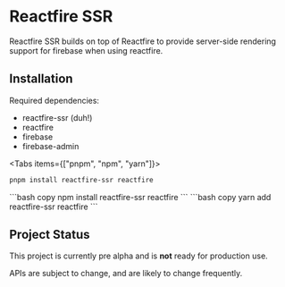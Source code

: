 
# Reactfire SSR

Reactfire SSR builds on top of Reactfire to provide server-side rendering support for firebase when using reactfire.

## Installation

Required dependencies:

- reactfire-ssr (duh!)
- reactfire
- firebase
- firebase-admin

<Tabs items={["pnpm", "npm", "yarn"]}>
  <Tab>
  ```bash copy
  pnpm install reactfire-ssr reactfire
  ```
  </Tab>
  <Tab>
  ```bash copy
  npm install reactfire-ssr reactfire
  ```
  </Tab>
  <Tab>
  ```bash copy
  yarn add reactfire-ssr reactfire
  ```
  </Tab>
</Tabs>

## Project Status

This project is currently pre alpha and is __not__ ready for production use.

APIs are subject to change, and are likely to change frequently.
